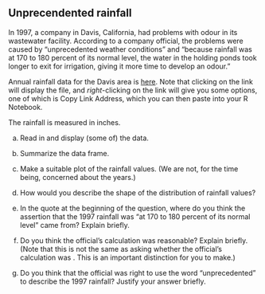 ## Unprecendented rainfall

 In 1997, a company in Davis, California, had problems with
odour in its wastewater facility. According to a company official, the
problems were caused by "unprecedented weather conditions" and "because
rainfall was at 170 to 180 percent of its normal level, the water in
the holding ponds took longer to exit for irrigation, giving it more
time to develop an odour."

Annual rainfall data for the Davis area is [here](http://ritsokiguess.site/datafiles/rainfall.txt).
Note that clicking on the link will display the file, and *right*-clicking on the link will give you some options, one of which is Copy Link Address, which you can then paste into your R Notebook.

The rainfall is
measured in inches.





(a) Read in and display (some of) the data.



(b) Summarize the data frame.



(c) Make a suitable plot of the rainfall values. (We are not,
for the time being, concerned about the years.)



(d) How would you describe the shape of the distribution of
rainfall values?



(e) In the quote at the beginning of the question, where do you
think the assertion that the 1997 rainfall was "at 170 to 180
percent of its normal level" came from? Explain briefly.



(f) Do you think the official's calculation was reasonable? 
Explain briefly. (Note that this is not the same as asking whether
the official's calculation was \emph{correct}. This is an important
distinction for you to make.)



(g) Do you think that the official was right to use the word
"unprecedented" to describe the 1997 rainfall? Justify your answer
briefly. 





